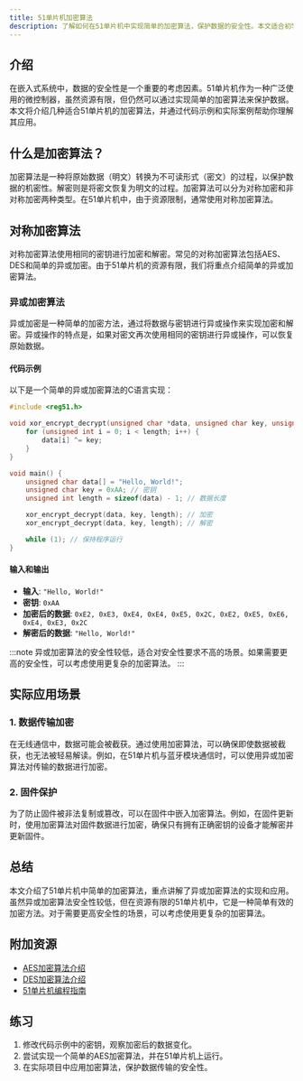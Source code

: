 ```yaml
---
title: 51单片机加密算法
description: 了解如何在51单片机中实现简单的加密算法，保护数据的安全性。本文适合初学者，包含代码示例和实际应用场景。
---
```


## 介绍

在嵌入式系统中，数据的安全性是一个重要的考虑因素。51单片机作为一种广泛使用的微控制器，虽然资源有限，但仍然可以通过实现简单的加密算法来保护数据。本文将介绍几种适合51单片机的加密算法，并通过代码示例和实际案例帮助你理解其应用。

## 什么是加密算法？

加密算法是一种将原始数据（明文）转换为不可读形式（密文）的过程，以保护数据的机密性。解密则是将密文恢复为明文的过程。加密算法可以分为对称加密和非对称加密两种类型。在51单片机中，由于资源限制，通常使用对称加密算法。

## 对称加密算法

对称加密算法使用相同的密钥进行加密和解密。常见的对称加密算法包括AES、DES和简单的异或加密。由于51单片机的资源有限，我们将重点介绍简单的异或加密算法。

### 异或加密算法

异或加密是一种简单的加密方法，通过将数据与密钥进行异或操作来实现加密和解密。异或操作的特点是，如果对密文再次使用相同的密钥进行异或操作，可以恢复原始数据。

#### 代码示例

以下是一个简单的异或加密算法的C语言实现：

```c
#include <reg51.h>

void xor_encrypt_decrypt(unsigned char *data, unsigned char key, unsigned int length) {
    for (unsigned int i = 0; i < length; i++) {
        data[i] ^= key;
    }
}

void main() {
    unsigned char data[] = "Hello, World!";
    unsigned char key = 0xAA; // 密钥
    unsigned int length = sizeof(data) - 1; // 数据长度

    xor_encrypt_decrypt(data, key, length); // 加密
    xor_encrypt_decrypt(data, key, length); // 解密

    while (1); // 保持程序运行
}
```

#### 输入和输出

- **输入**: `"Hello, World!"`
- **密钥**: `0xAA`
- **加密后的数据**: `0xE2, 0xE3, 0xE4, 0xE4, 0xE5, 0x2C, 0xE2, 0xE5, 0xE6, 0xE4, 0xE3, 0x2C`
- **解密后的数据**: `"Hello, World!"`

:::note
异或加密算法的安全性较低，适合对安全性要求不高的场景。如果需要更高的安全性，可以考虑使用更复杂的加密算法。
:::

## 实际应用场景

### 1. 数据传输加密

在无线通信中，数据可能会被截获。通过使用加密算法，可以确保即使数据被截获，也无法被轻易解读。例如，在51单片机与蓝牙模块通信时，可以使用异或加密算法对传输的数据进行加密。

### 2. 固件保护

为了防止固件被非法复制或篡改，可以在固件中嵌入加密算法。例如，在固件更新时，使用加密算法对固件数据进行加密，确保只有拥有正确密钥的设备才能解密并更新固件。

## 总结

本文介绍了51单片机中简单的加密算法，重点讲解了异或加密算法的实现和应用。虽然异或加密算法安全性较低，但在资源有限的51单片机中，它是一种简单有效的加密方法。对于需要更高安全性的场景，可以考虑使用更复杂的加密算法。

## 附加资源

- [AES加密算法介绍](https://en.wikipedia.org/wiki/Advanced_Encryption_Standard)
- [DES加密算法介绍](https://en.wikipedia.org/wiki/Data_Encryption_Standard)
- [51单片机编程指南](https://www.example.com/51-microcontroller-guide)

## 练习

1. 修改代码示例中的密钥，观察加密后的数据变化。
2. 尝试实现一个简单的AES加密算法，并在51单片机上运行。
3. 在实际项目中应用加密算法，保护数据传输的安全性。
